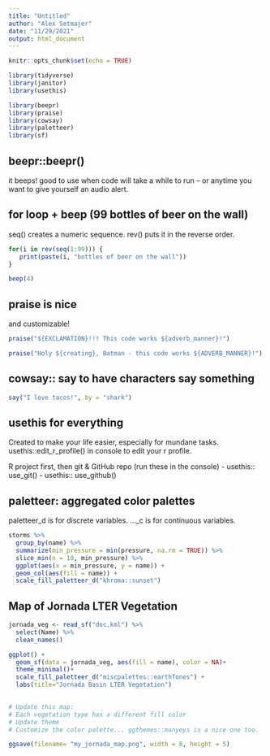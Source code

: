 ```yaml
---
title: "Untitled"
author: "Alex Setmajer"
date: "11/29/2021"
output: html_document
---
```


```r
knitr::opts_chunk$set(echo = TRUE)

library(tidyverse)
library(janitor)
library(usethis)

library(beepr)
library(praise)
library(cowsay)
library(paletteer)
library(sf)
```

## beepr::beepr()
it beeps! good to use when code will take a while to run -- or anytime you want to give yourself an audio alert.

## for loop + beep (99 bottles of beer on the wall)
seq() creates a numeric sequence. 
rev() puts it in the reverse order.

```r
for(i in rev(seq(1:99))) {
   print(paste(i, "bottles of beer on the wall"))
}

beep(4)
```

## praise is nice

and customizable!
```r
praise("${EXCLAMATION}!!! This code works ${adverb_manner}!")

praise("Holy ${creating}, Batman - this code works ${ADVERB_MANNER}!")
```

## cowsay:: say to have characters say something

```r
say("I love tacos!", by = "shark")
```

## usethis for everything

Created to make your life easier, especially for mundane tasks.
usethis::edit_r_profile() in console to edit your r profile.

R project first, then git & GitHub repo (run these in the console)
- usethis:: use_git()
- usethis:: use_github()

## paletteer: aggregated color palettes
paletteer_d is for discrete variables. ..._c is for continuous variables.
```r
storms %>% 
  group_by(name) %>% 
  summarize(min_pressure = min(pressure, na.rm = TRUE)) %>% 
  slice_min(n = 10, min_pressure) %>% 
  ggplot(aes(x = min_pressure, y = name)) +
  geom_col(aes(fill = name)) +
  scale_fill_paletteer_d("khroma::sunset")
```
## Map of Jornada LTER Vegetation
```r
jornada_veg <- read_sf("doc.kml") %>% 
  select(Name) %>% 
  clean_names()

ggplot() +
  geom_sf(data = jornada_veg, aes(fill = name), color = NA)+
  theme_minimal()+
  scale_fill_paletteer_d("miscpalettes::earthTones") +
  labs(title="Jornada Basin LTER Vegetation")
  

# Update this map:
# Each vegetation type has a different fill color
# Update theme
# Customize the color palette... ggthemes::manyeys is a nice one too.

ggsave(filename= "my_jornada_map.png", width = 8, height = 5)
```

